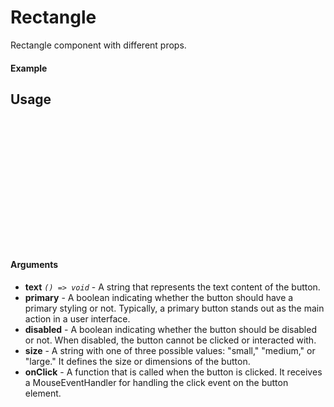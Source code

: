 
<Meta of={Rectangle} title="Rectangle" />

# Rectangle

Rectangle component with different props.

#### Example

<Canvas of={Rectangle.Primary} />

## Usage

```ts
import {Rectangle} from "sld-ui";

const Example = () => {
  return (
      <Rectangle
        size={"small"}
        text={"Rectangle"}
        onClick={()=> console.log("Clicked")}
        primary
      />
  );
};

export default Example;
```

#### Arguments

- **text** _`() => void`_ - A string that represents the text content of the button.
- **primary** - A boolean indicating whether the button should have a primary styling or not. Typically, a primary button stands out as the main action in a user interface.
- **disabled** - A boolean indicating whether the button should be disabled or not. When disabled, the button cannot be clicked or interacted with.
- **size** - A string with one of three possible values: "small," "medium," or "large." It defines the size or dimensions of the button.
- **onClick** - A function that is called when the button is clicked. It receives a MouseEventHandler for handling the click event on the button element.